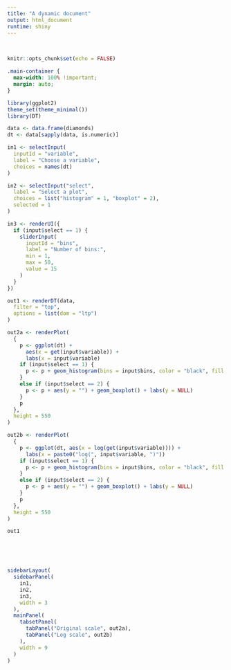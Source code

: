 ---
title: "A dynamic document"
output: html_document 
runtime: shiny
---

<br>

```{r setup, include=FALSE}
knitr::opts_chunk$set(echo = FALSE)
```

<!---
# Setting the HTML page width (optional) 
!--->

```{css Setting the HTML page width (optional),}
.main-container {
  max-width: 100% !important;
  margin: auto;
}
```


```{r packages, include=FALSE}
library(ggplot2)
theme_set(theme_minimal())
library(DT)
```

```{r data}
data <- data.frame(diamonds)
dt <- data[sapply(data, is.numeric)]
```


```{r, UiInputs}

in1 <- selectInput(
  inputId = "variable",
  label = "Choose a variable",
  choices = names(dt)
)

in2 <- selectInput("select",
  label = "Select a plot",
  choices = list("histogram" = 1, "boxplot" = 2),
  selected = 1
)

in3 <- renderUI({
  if (input$select == 1) {
    sliderInput(
      inputId = "bins",
      label = "Number of bins:",
      min = 1,
      max = 50,
      value = 15
    )
  }
})
```

```{r, Outputs}

out1 <- renderDT(data,
  filter = "top",
  options = list(dom = "ltp")
)

out2a <- renderPlot(
  {
    p <- ggplot(dt) +
      aes(x = get(input$variable)) +
      labs(x = input$variable)
    if (input$select == 1) {
      p <- p + geom_histogram(bins = input$bins, color = "black", fill = "grey")
    } 
    else if (input$select == 2) {
      p <- p + aes(y = "") + geom_boxplot() + labs(y = NULL)
    }
    p
  },
  height = 550
)

out2b <- renderPlot(
  {
    p <- ggplot(dt, aes(x = log(get(input$variable)))) +
      labs(x = paste0("log(", input$variable, ")"))
    if (input$select == 1) {
      p <- p + geom_histogram(bins = input$bins, color = "black", fill = "grey")
    } 
    else if (input$select == 2) {
      p <- p + aes(y = "") + geom_boxplot() + labs(y = NULL)
    }
    p
  },
  height = 550
)
```


```{r, Layout1}
out1
```

<br>

<br>
```{r, Layout2}
sidebarLayout(
  sidebarPanel(
    in1,
    in2,
    in3,
    width = 3
  ),
  mainPanel(
    tabsetPanel(
      tabPanel("Original scale", out2a),
      tabPanel("Log scale", out2b)
    ),
    width = 9
  )
)
```

<br>

<br>
<br>
<br>
